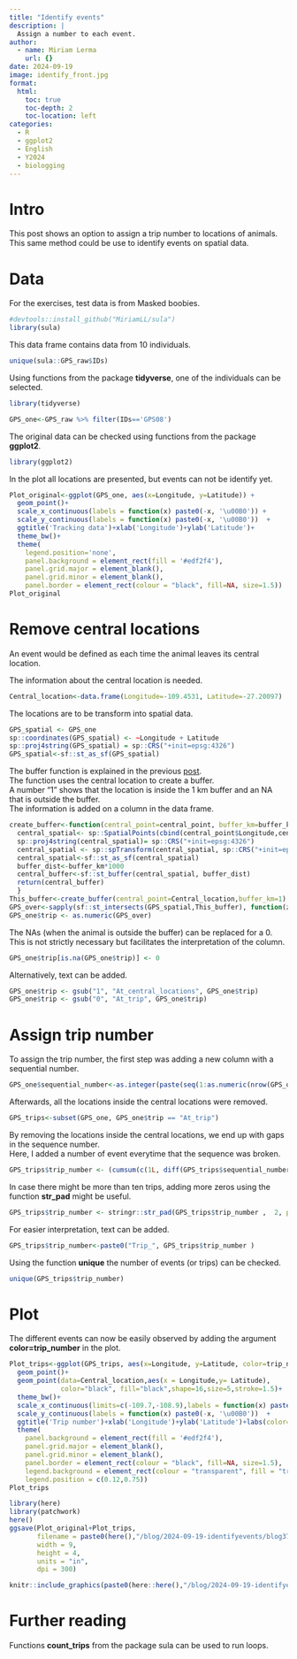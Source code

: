 ```yaml
---
title: "Identify events"
description: |
  Assign a number to each event.
author:
  - name: Miriam Lerma
    url: {}
date: 2024-09-19
image: identify_front.jpg
format:
  html:
    toc: true
    toc-depth: 2
    toc-location: left
categories:
  - R
  - ggplot2
  - English
  - Y2024
  - biologging
---
```


# Intro

This post shows an option to assign a trip number to locations of animals.\
This same method could be use to identify events on spatial data.

# Data

For the exercises, test data is from Masked boobies. <br>

```r
#devtools::install_github("MiriamLL/sula")
library(sula)
```

This data frame contains data from 10 individuals.

```r
unique(sula::GPS_raw$IDs)
```

Using functions from the package **tidyverse**, one of the individuals can be selected.

```r
library(tidyverse)
```

```r
GPS_one<-GPS_raw %>% filter(IDs=='GPS08')
```

The original data can be checked using functions from the package **ggplot2**.

```r
library(ggplot2)
```

In the plot all locations are presented, but events can not be identify yet.

```r
Plot_original<-ggplot(GPS_one, aes(x=Longitude, y=Latitude)) + 
  geom_point()+
  scale_x_continuous(labels = function(x) paste0(-x, '\u00B0')) +
  scale_y_continuous(labels = function(x) paste0(-x, '\u00B0'))  +
  ggtitle('Tracking data')+xlab('Longitude')+ylab('Latitude')+
  theme_bw()+
  theme(
    legend.position='none',
    panel.background = element_rect(fill = '#edf2f4'),
    panel.grid.major = element_blank(),
    panel.grid.minor = element_blank(),
    panel.border = element_rect(colour = "black", fill=NA, size=1.5))
Plot_original
```

# Remove central locations

An event would be defined as each time the animal leaves its central location.

The information about the central location is needed.

```r
Central_location<-data.frame(Longitude=-109.4531, Latitude=-27.20097)
```

The locations are to be transform into spatial data.

```r
GPS_spatial <- GPS_one
sp::coordinates(GPS_spatial) <- ~Longitude + Latitude
sp::proj4string(GPS_spatial) = sp::CRS("+init=epsg:4326")
GPS_spatial<-sf::st_as_sf(GPS_spatial)
```

The buffer function is explained in the previous [post](https://www.miriam-lerma.com/posts/2024-08-01-removelocs/).\
The function uses the central location to create a buffer.\
A number "1" shows that the location is inside the 1 km buffer and an NA that is outside the buffer.\
The information is added on a column in the data frame.

```r
create_buffer<-function(central_point=central_point, buffer_km=buffer_km){
  central_spatial<- sp::SpatialPoints(cbind(central_point$Longitude,central_point$Latitude)) 
  sp::proj4string(central_spatial)= sp::CRS("+init=epsg:4326") 
  central_spatial <- sp::spTransform(central_spatial, sp::CRS("+init=epsg:4326"))
  central_spatial<-sf::st_as_sf(central_spatial)
  buffer_dist<-buffer_km*1000
  central_buffer<-sf::st_buffer(central_spatial, buffer_dist)
  return(central_buffer)
  }
This_buffer<-create_buffer(central_point=Central_location,buffer_km=1)
GPS_over<-sapply(sf::st_intersects(GPS_spatial,This_buffer), function(z) if (length(z)==0) NA_integer_ else z[1])
GPS_one$trip <- as.numeric(GPS_over)
```

The NAs (when the animal is outside the buffer) can be replaced for a 0.\
This is not strictly necessary but facilitates the interpretation of the column.

```r
GPS_one$trip[is.na(GPS_one$trip)] <- 0
```

Alternatively, text can be added.

```r
GPS_one$trip <- gsub("1", "At_central_locations", GPS_one$trip)
GPS_one$trip <- gsub("0", "At_trip", GPS_one$trip)
```

# Assign trip number

To assign the trip number, the first step was adding a new column with a sequential number.

```r
GPS_one$sequential_number<-as.integer(paste(seq(1:as.numeric(nrow(GPS_one)))))
```

Afterwards, all the locations inside the central locations were removed.

```r
GPS_trips<-subset(GPS_one, GPS_one$trip == "At_trip")
```

By removing the locations inside the central locations, we end up with gaps in the sequence number.\
Here, I added a number of event everytime that the sequence was broken.

```r
GPS_trips$trip_number <- (cumsum(c(1L, diff(GPS_trips$sequential_number)) != 1L))+ 1
```

In case there might be more than ten trips, adding more zeros using the function **str_pad** might be useful.

```r
GPS_trips$trip_number <- stringr::str_pad(GPS_trips$trip_number ,  2, pad = "0")
```

For easier interpretation, text can be added.

```r
GPS_trips$trip_number<-paste0("Trip_", GPS_trips$trip_number )
```

Using the function **unique** the number of events (or trips) can be checked.

```r
unique(GPS_trips$trip_number)
```

# Plot

The different events can now be easily observed by adding the argument **color=trip_number** in the plot.

```r
Plot_trips<-ggplot(GPS_trips, aes(x=Longitude, y=Latitude, color=trip_number)) + 
  geom_point()+
  geom_point(data=Central_location,aes(x = Longitude,y= Latitude), 
             color="black", fill="black",shape=16,size=5,stroke=1.5)+
  theme_bw()+
  scale_x_continuous(limits=c(-109.7,-108.9),labels = function(x) paste0(-x, '\u00B0')) +
  scale_y_continuous(labels = function(x) paste0(-x, '\u00B0'))  +
  ggtitle('Trip number')+xlab('Longitude')+ylab('Latitude')+labs(color='')+
  theme(
    panel.background = element_rect(fill = '#edf2f4'),
    panel.grid.major = element_blank(),
    panel.grid.minor = element_blank(),
    panel.border = element_rect(colour = "black", fill=NA, size=1.5),
    legend.background = element_rect(colour = "transparent", fill = "transparent"),
    legend.position = c(0.12,0.75))
Plot_trips
```

```r
library(here)
library(patchwork)
here()
ggsave(Plot_original+Plot_trips,
       filename = paste0(here(),"/blog/2024-09-19-identifyevents/blog37.jpg"),
       width = 9, 
       height = 4, 
       units = "in",
       dpi = 300)
```

```r
knitr::include_graphics(paste0(here::here(),"/blog/2024-09-19-identifyevents/identify_export.jpg"))
```

# Further reading

Functions **count_trips** from the package sula can be used to run loops.
